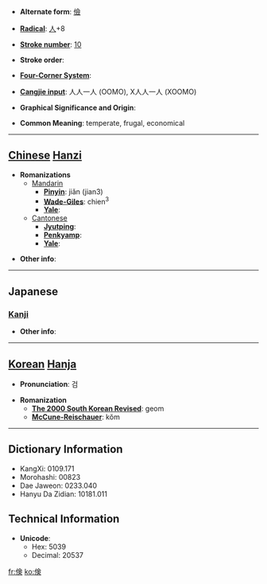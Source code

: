 * '''Alternate form''': [[儉]]

* '''[[Wiktionary:Chinese radical index| Radical]]''': [[Wiktionary:Chinese radical index 人|人]]+8

* '''[[Wiktionary:Chinese total strokes index|Stroke number]]''': [[Wiktionary:Chinese total strokes index 10|10]]

* '''Stroke order''': 

* '''[[Wiktionary:Chinese four corner index|Four-Corner System]]''': 

* '''[[Wiktionary:Chinese Cangjie index|Cangjie input]]''': 人人一人 (OOMO), X人人一人 (XOOMO)

* '''Graphical Significance and Origin''': 

* '''Common Meaning''': temperate, frugal, economical

----

== [[Chinese]] [[Hanzi]] ==

* '''Romanizations'''
** [[Mandarin]]
*** '''[[Pinyin]]''': jiǎn (jian3)
*** '''[[Wade-Giles]]''': chien<sup>3</sup>
*** '''[[Yale]]''': 
**[[Cantonese]]
***'''[[Jyutping]]''':
***'''[[Penkyamp]]''': 
***'''[[Yale]]''': 

* '''Other info''': 

----

==Japanese==
===[[Kanji]]===
{{kanji|on readings=[[けん]] (ken)
|kun readings=[[つずまやか]] (tsuzumayaka)
}}

* '''Other info''':  

----

== [[Korean]] [[Hanja]] ==

* '''Pronunciation''': 검

* '''Romanization'''
** '''[[The 2000 South Korean Revised Romanization|The 2000 South Korean Revised]]''': geom
** '''[[McCune-Reischauer]]''': kŏm

----

== Dictionary Information ==

* KangXi: 0109.171
* Morohashi: 00823
* Dae Jaweon: 0233.040
* Hanyu Da Zidian: 10181.011

== Technical Information ==

* '''Unicode''':
** Hex: 5039
** Decimal: 20537

[[fr:倹]]
[[ko:倹]]